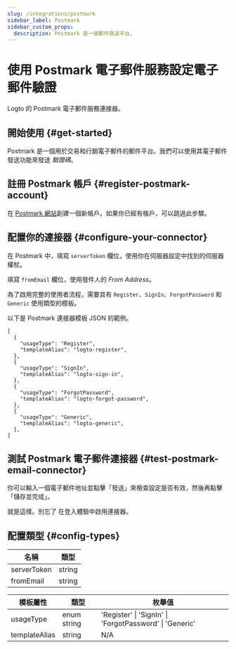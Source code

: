 ```yaml
---
slug: /integrations/postmark
sidebar_label: Postmark
sidebar_custom_props:
  description: Postmark 是一個郵件發送平台。
---
```



# 使用 Postmark 電子郵件服務設定電子郵件驗證

Logto 的 Postmark 電子郵件服務連接器。

<GuideTip />

## 開始使用 \{#get-started}

Postmark 是一個用於交易和行銷電子郵件的郵件平台。我們可以使用其電子郵件發送功能來發送 _驗證碼_。

## 註冊 Postmark 帳戶 \{#register-postmark-account}

在 [Postmark 網站](https://postmark.com/)創建一個新帳戶。如果你已經有帳戶，可以跳過此步驟。

## 配置你的連接器 \{#configure-your-connector}

在 Postmark 中，填寫 `serverToken` 欄位，使用你在伺服器設定中找到的伺服器權杖。

填寫 `fromEmail` 欄位，使用發件人的 _From Address_。

為了啟用完整的使用者流程，需要具有 `Register`、`SignIn`、`ForgotPassword` 和 `Generic` 使用類型的模板。

以下是 Postmark 連接器模板 JSON 的範例。

```jsonc
[
  {
    "usageType": "Register",
    "templateAlias": "logto-register",
  },
  {
    "usageType": "SignIn",
    "templateAlias": "logto-sign-in",
  },
  {
    "usageType": "ForgotPassword",
    "templateAlias": "logto-forgot-password",
  },
  {
    "usageType": "Generic",
    "templateAlias": "logto-generic",
  },
]
```

## 測試 Postmark 電子郵件連接器 \{#test-postmark-email-connector}

你可以輸入一個電子郵件地址並點擊「發送」來檢查設定是否有效，然後再點擊「儲存並完成」。

就是這樣。別忘了 <MainSiteUrl href="/connectors/email-connectors/#enable-email-sign-up-or-sign-in">在登入體驗中啟用連接器</MainSiteUrl>。

## 配置類型 \{#config-types}

| 名稱        | 類型   |
| ----------- | ------ |
| serverToken | string |
| fromEmail   | string |

| 模板屬性      | 類型        | 枚舉值                                                  |
| ------------- | ----------- | ------------------------------------------------------- |
| usageType     | enum string | 'Register' \| 'SignIn' \| 'ForgotPassword' \| 'Generic' |
| templateAlias | string      | N/A                                                     |

